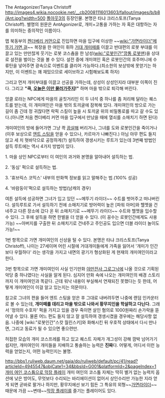 The Antagonizer/Tanya Christoff
http://images4.wikia.nocookie.net/__cb20081116013603/fallout/images/b/b8/Ant.jpg?width=500
[[폴아웃3]]의 등장인물. 본명은 타냐 크리스토프(Tanya Christoff).
별명의 원문은 AntAgonizer로, 개미+고통을 가하는 자 혹은 대항하는 자를 의미하는 중의적인 이름이다.

맵 북동부의 [[켄더베리 커먼]]으로 진입하면 마을 입구에 이상한 ~~[[wiki:"가면라이더"메뚜기 가면 걸]]~~ 복장을 한 여인이 휘하 [[거대 개미]]떼를 이끌고 반대편의 로봇 부대를 이끌고 있는 만만찮게 웃기는 로봇 코스츔을 한 남성([[wiki:"로봇인간"깡통 로봇맨]])을 상대로 설전을 벌이는 것을 볼 수 있다. 설전 중에 개미여인 혹은 로봇인간의 호주머니에 수류탄을 넣어주면 광속으로 이벤트를 클리어 가능하다.(최소한의 보상밖에 못얻기는 하지만, 이 이벤트는 꽤 재밌으므로 세이브하고 시험해보도록 하자)

그리고 먼저 개미부대를 이끌고 선공을 가하는데, 상성이 상성인지라 대부분 이쪽이 진다. 그리고 '''"큭, [[오늘은 이만 물러가주지]]!"''' 하며 마을 밖으로 퇴각해 버린다.

엉클 로라는 NPC에게 마을의 골칫거리인 이 두 녀석 중 하나를 좀 처리해 달라는 퀘스트를 받는데, 이 개미여인은 마을 밖의 토끼굴에 잠복해 있다. 개미여인의 방으로 가는 길이 좀 긴데 정 귀찮다면 락픽 스킬이 높을 시 토끼굴 위의 비밀통로를 따고 갈 수도 있다.(아니면 처음 켄더베리 커먼 마을 입구에서 만났을 때에 열쇠를 소매치기 하면 된다)

개미여인의 방에 들어가면 그냥 콱 [[끔살]]해 버리거나, 그녀를 도와 로봇인간을 죽이거나(이후 보상으로 [[엔트 스팅]]을 얻을 수 있으나, 카르마가 나빠진다.) 아님 아무 편도 들지 않고 세 치 혓바닥으로 공정하게(?) 설득하여 갱생시키는 루트가 있는데 3번째 방법인 설득 루트에는 역시 4가지 방법이 있다.

1. 마을 상인 NPC로부터 이 여인의 과거와 본명을 알아내어 설득하는 법.

2. '동심' 퍽으로 설득하는 법.

3. '휴브릭스 코믹스' 내부의 만화책 정보를 읽고 말해주는 법.(100% 성공)

4. '바람둥이'퍽으로 설득하는 방법(남캐의 경우)

여튼 설득에 성공하면 그녀가 입고 있던 ~~메뚜기 라이더~~ 수트를 벗어주고 떠나버린다. 설득루트로 가서 설득하기 전에 소매치기로 방어력이 높은 [파워 아머]와 헬멧을 건네주고 다른 장소에 갔다 온 뒤 소매치기로 ~~메뚜기 라이더~~ 수트와 헬멧을 입수할 수 있다. 그 후에 설득을 하면 한벌을 더 얻을 수 있다. (이 꽁수는 로봇인간에게도 사용가능)
~~아버지를 구출한 뒤 소매치기로 건네주고 주인공도 입으면 더블 라이더 놀이도 가능!~~

1번 항목으로 가면 개미여인의 신상을 털 수 있다. 본명은 타냐 크리스토프(Tanya Christoff), 나이는 27세이며 어린 시절에 거대개미들에게 가족을 잃어서 '개미가 인간보다 우월하다' 라는 생각을 가지고 내면의 광기가 형상화된 게 현재의 개미여인이라고 한다.

3번 항목으로 가면 개미여인이 사실 인기만화 [[야만전사 그로그낙]]에 나올 것으로 기획된 악당 중 하나였다는 사실을 알게 된다. 심지어 만화 속에 나오는 개미여인의 배경 스토리까지 이 개미여인과 똑같다. 근데 워낙 내용이 부실해서 연재되진 못했다는 듯 한데, 어떻게 개미여인이 이걸 알고 있는지는 의문이다.

참고로 그녀의 편을 들어 엔트 스팅을 얻은 후 그대로 내버려두면 나중에 랜덤 인카운터로 볼 수 있는데, '''개미떼를 데리고 마을 밖으로 나와서 황무지인을 학살하고 다닌다.''' 그래서 '정의의 수호자' 퍽을 가지고 있을 경우 죽이면 살인 혐의로 1000원짜리 손가락을 뜯어낼 수 있다. 물론 어느 편도 들지 않고 잘 설득하여 갱생시켰을 경우에는 해당사항 없음. 나중에 [wiki:"로봇인간"스캇 월린스키]와 화해시킨 뒤 우호적 상태에서 다시 만나면, 그리고 동료가 될 수 있으면 좋으련만.

허접한 모습의 개미 코스프레를 하고 있고 퀘스트 자체가 개그성이 강해 깜박 넘어가기 쉽지만, 개미여인이 개미들을 지배하고 통솔하는 능력은 '''진짜'''다. 어떻게, 어디서 이런 능력을 얻었는지, 어떤 능력인지는 불명.

[[http://bbs1.ruliweb.daum.net/gaia/do/ruliweb/default/pc/41/read?articleId=4945547&objCate1=34&bbsId=G001&platformId=2&pageIndex=1 개미 여인 코스튬으로 막장 플레이]]
개미 여인의 코스튬 자체는 딱히 별거 없는 능력치 옵션에 낮은 방어도, 무엇보다 수리되는 바리에이션이 없어서 상인수리만 가능한 지라 얻게 되면 곧바로 팔거나 하지만, 황무지에선 보기 힘든 그 특유의 외형~~[[가면라이더]]~~때문에 가끔 ~~변태~~[[막장 플레이]]를 즐기는 플레이어도 있다.
